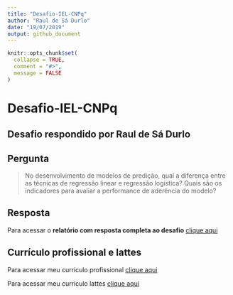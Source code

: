 ```yaml
---
title: "Desafio-IEL-CNPq"
author: "Raul de Sá Durlo"
date: "19/07/2019"
output: github_document
---
```


```r
knitr::opts_chunk$set(
  collapse = TRUE,
  comment = "#>",
  message = FALSE
)
```

# Desafio-IEL-CNPq

## Desafio respondido por Raul de Sá Durlo

## Pergunta

> No desenvolvimento de modelos de predição, qual a diferença entre as técnicas de regressão linear e regressão logística? Quais são os indicadores para avaliar a performance de aderência do modelo?

## Resposta

Para acessar o **relatório com resposta completa ao desafio** [clique aqui](https://github.com/rdurl0/Desafio-IEL-CNPq/blob/master/docs/desafio.html)

## Currículo profissional e lattes

Para acessar meu currículo profissional [clique aqui]()

Para acessar meu currículo lattes [clique aqui](http://lattes.cnpq.br/8549263887619790}{lattes.cnpq.br/8549263887619790)

 